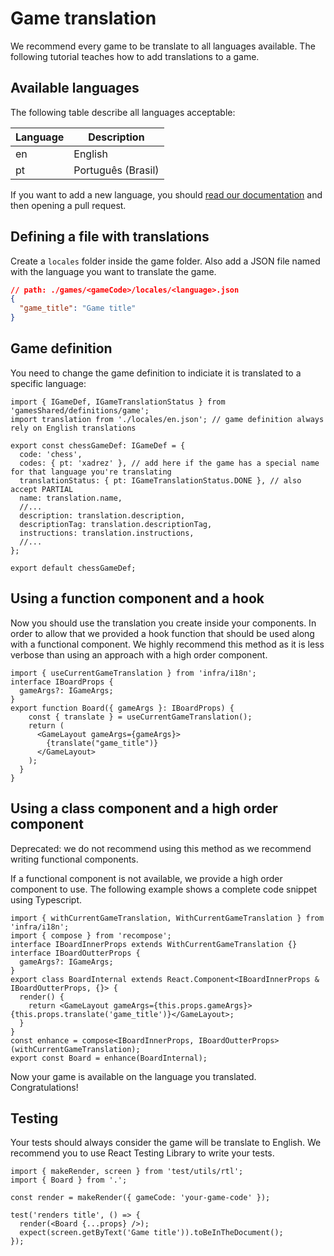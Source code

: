 
<Meta title="Documentation/Translation/Game Translation" />

# Game translation

We recommend every game to be translate to all languages available. The following tutorial teaches how to add translations to a game.

## Available languages

The following table describe all languages acceptable:

| Language | Description        |
| -------- | ------------------ |
| en       | English            |
| pt       | Português (Brasil) |

If you want to add a new language, you should [read our documentation](docs/?path=/story/documentation-translation-adding-a-new-language--page) and then opening a pull request.

## Defining a file with translations

Create a `locales` folder inside the game folder. Also add a JSON file named with the language you want to translate the game.

```json
// path: ./games/<gameCode>/locales/<language>.json
{
  "game_title": "Game title"
}
```

## Game definition

You need to change the game definition to indiciate it is translated to a specific language:

```tsx
import { IGameDef, IGameTranslationStatus } from 'gamesShared/definitions/game';
import translation from './locales/en.json'; // game definition always rely on English translations

export const chessGameDef: IGameDef = {
  code: 'chess',
  codes: { pt: 'xadrez' }, // add here if the game has a special name for that language you're translating
  translationStatus: { pt: IGameTranslationStatus.DONE }, // also accept PARTIAL
  name: translation.name,
  //...
  description: translation.description,
  descriptionTag: translation.descriptionTag,
  instructions: translation.instructions,
  //...
};

export default chessGameDef;
```

## Using a function component and a hook

Now you should use the translation you create inside your components. In order to allow that we provided a hook function that should be used along with a functional component. We highly recommend this method as it is less verbose than using an approach with a high order component.

```tsx
import { useCurrentGameTranslation } from 'infra/i18n';
interface IBoardProps {
  gameArgs?: IGameArgs;
}
export function Board({ gameArgs }: IBoardProps) {
    const { translate } = useCurrentGameTranslation();
    return (
      <GameLayout gameArgs={gameArgs}>
        {translate("game_title")}
      </GameLayout>
    );
  }
}
```

## Using a class component and a high order component

<Alert severity="warning">
  Deprecated: we do not recommend using this method as we recommend writing functional components.
</Alert>

If a functional component is not available, we provide a high order component to use. The following example shows a complete code snippet using Typescript.

```tsx
import { withCurrentGameTranslation, WithCurrentGameTranslation } from 'infra/i18n';
import { compose } from 'recompose';
interface IBoardInnerProps extends WithCurrentGameTranslation {}
interface IBoardOutterProps {
  gameArgs?: IGameArgs;
}
export class BoardInternal extends React.Component<IBoardInnerProps & IBoardOutterProps, {}> {
  render() {
    return <GameLayout gameArgs={this.props.gameArgs}>{this.props.translate('game_title')}</GameLayout>;
  }
}
const enhance = compose<IBoardInnerProps, IBoardOutterProps>(withCurrentGameTranslation);
export const Board = enhance(BoardInternal);
```

Now your game is available on the language you translated. Congratulations!

## Testing

Your tests should always consider the game will be translate to English. We recommend you to use React Testing Library to write your tests.

```tsx
import { makeRender, screen } from 'test/utils/rtl';
import { Board } from '.';

const render = makeRender({ gameCode: 'your-game-code' });

test('renders title', () => {
  render(<Board {...props} />);
  expect(screen.getByText('Game title')).toBeInTheDocument();
});
```
